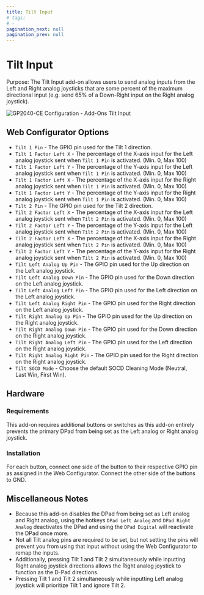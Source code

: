 ```yaml
---
title: Tilt Input
# tags:
# -
pagination_next: null
pagination_prev: null
---
```


# Tilt Input

Purpose: The Tilt Input add-on allows users to send analog inputs from the Left and Right analog joysticks that are some percent of the maximum directional input (e.g. send 65% of a Down-Right input on the Right analog joystick).

![GP2040-CE Configuration - Add-Ons Tilt Input](../assets/images/gpc-add-ons-tilt.png)

## Web Configurator Options

- `Tilt 1 Pin` - The GPIO pin used for the Tilt 1 direction.
- `Tilt 1 Factor Left X` - The percentage of the X-axis input for the Left analog joystick sent when `Tilt 1 Pin` is activated. (Min. 0, Max 100)
- `Tilt 1 Factor Left Y` - The percentage of the Y-axis input for the Left analog joystick sent when `Tilt 1 Pin` is activated. (Min. 0, Max 100)
- `Tilt 1 Factor Left X` - The percentage of the X-axis input for the Right analog joystick sent when `Tilt 1 Pin` is activated. (Min. 0, Max 100)
- `Tilt 1 Factor Left Y` - The percentage of the Y-axis input for the Right analog joystick sent when `Tilt 1 Pin` is activated. (Min. 0, Max 100)
- `Tilt 2 Pin` - The GPIO pin used for the Tilt 2 direction.
- `Tilt 2 Factor Left X` - The percentage of the X-axis input for the Left analog joystick sent when `Tilt 2 Pin` is activated. (Min. 0, Max 100)
- `Tilt 2 Factor Left Y` - The percentage of the Y-axis input for the Left analog joystick sent when `Tilt 2 Pin` is activated. (Min. 0, Max 100)
- `Tilt 2 Factor Left X` - The percentage of the X-axis input for the Right analog joystick sent when `Tilt 2 Pin` is activated. (Min. 0, Max 100)
- `Tilt 2 Factor Left Y` - The percentage of the Y-axis input for the Right analog joystick sent when `Tilt 2 Pin` is activated. (Min. 0, Max 100)
- `Tilt Left Analog Up Pin` - The GPIO pin used for the Up direction on the Left analog joystick.
- `Tilt Left Analog Down Pin` - The GPIO pin used for the Down direction on the Left analog joystick.
- `Tilt Left Analog Left Pin` - The GPIO pin used for the Left direction on the Left analog joystick.
- `Tilt Left Analog Right Pin` - The GPIO pin used for the Right direction on the Left analog joystick.
- `Tilt Right Analog Up Pin` - The GPIO pin used for the Up direction on the Right analog joystick.
- `Tilt Right Analog Down Pin` - The GPIO pin used for the Down direction on the Right analog joystick.
- `Tilt Right Analog Left Pin` - The GPIO pin used for the Left direction on the Right analog joystick.
- `Tilt Right Analog Right Pin` - The GPIO pin used for the Right direction on the Right analog joystick.
- `Tilt SOCD Mode` - Choose the default SOCD Cleaning Mode (Neutral, Last Win, First Win).

## Hardware

### Requirements

This add-on requires additional buttons or switches as this add-on entirely prevents the primary DPad from being set as the Left analog or Right analog joystick.

### Installation

For each button, connect one side of the button to their respective GPIO pin as assigned in the Web Configurator. Connect the other side of the buttons to GND.

## Miscellaneous Notes

- Because this add-on disables the DPad from being set as Left analog and Right analog, using the hotkeys `DPad Left Analog` and `DPad Right Analog` deactivates the DPad and using the `DPad Digital` will reactivate the DPad once more.
- Not all Tilt analog pins are required to be set, but not setting the pins will prevent you from using that input without using the Web Configurator to remap the inputs.
- Additionally, pressing Tilt 1 and Tilt 2 simultaneously while inputting Right analog joystick directions allows the Right analog joystick to function as the D-Pad directions.
- Pressing Tilt 1 and Tilt 2 simultaneously while inputting Left analog joystick will prioritize Tilt 1 and ignore Tilt 2.
